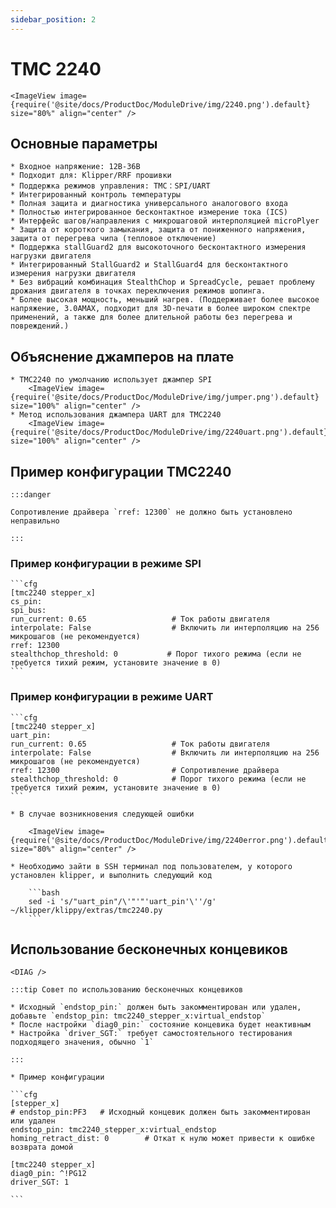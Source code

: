 ```yaml
---
sidebar_position: 2
---
```







# TMC 2240

    <ImageView image={require('@site/docs/ProductDoc/ModuleDrive/img/2240.png').default} size="80%" align="center" />

## Основные параметры

    * Входное напряжение: 12В-36В
    * Подходит для: Klipper/RRF прошивки
    * Поддержка режимов управления: TMC：SPI/UART
    * Интегрированный контроль температуры
    * Полная защита и диагностика универсального аналогового входа
    * Полностью интегрированное бесконтактное измерение тока (ICS)
    * Интерфейс шагов/направления с микрошаговой интерполяцией microPlyer
    * Защита от короткого замыкания, защита от пониженного напряжения, защита от перегрева чипа (тепловое отключение)
    * Поддержка stallGuard2 для высокоточного бесконтактного измерения нагрузки двигателя
    * Интегрированный StallGuard2 и StallGuard4 для бесконтактного измерения нагрузки двигателя
    * Без вибраций комбинация StealthChop и SpreadCycle, решает проблему дрожания двигателя в точках переключения режимов шопинга.
    * Более высокая мощность, меньший нагрев. (Поддерживает более высокое напряжение, 3.0AMAX, подходит для 3D-печати в более широком спектре применений, а также для более длительной работы без перегрева и повреждений.)

## Объяснение джамперов на плате

    * TMC2240 по умолчанию использует джампер SPI
        <ImageView image={require('@site/docs/ProductDoc/ModuleDrive/img/jumper.png').default} size="100%" align="center" />
    * Метод использования джампера UART для TMC2240
        <ImageView image={require('@site/docs/ProductDoc/ModuleDrive/img/2240uart.png').default} size="100%" align="center" />


## Пример конфигурации TMC2240

    :::danger

    Сопротивление драйвера `rref: 12300` не должно быть установлено неправильно

    :::

### Пример конфигурации в режиме SPI

    ```cfg
    [tmc2240 stepper_x]
    cs_pin: 
    spi_bus: 
    run_current: 0.65                   # Ток работы двигателя
    interpolate: False                  # Включить ли интерполяцию на 256 микрошагов (не рекомендуется)
    rref: 12300
    stealthchop_threshold: 0           # Порог тихого режима (если не требуется тихий режим, установите значение в 0)
    ```

### Пример конфигурации в режиме UART

    ```cfg
    [tmc2240 stepper_x]
    uart_pin:
    run_current: 0.65                   # Ток работы двигателя
    interpolate: False                  # Включить ли интерполяцию на 256 микрошагов (не рекомендуется)
    rref: 12300                         # Сопротивление драйвера
    stealthchop_threshold: 0            # Порог тихого режима (если не требуется тихий режим, установите значение в 0)
    ```

    * В случае возникновения следующей ошибки
        
        <ImageView image={require('@site/docs/ProductDoc/ModuleDrive/img/2240error.png').default} size="80%" align="center" />

    * Необходимо зайти в SSH терминал под пользователем, у которого установлен klipper, и выполнить следующий код

        ```bash
        sed -i 's/"uart_pin"/\'"'"'uart_pin'\''/g' ~/klipper/klippy/extras/tmc2240.py
        ```

## Использование бесконечных концевиков

    <DIAG />

    :::tip Совет по использованию бесконечных концевиков

    * Исходный `endstop_pin:` должен быть закомментирован или удален, добавьте `endstop_pin: tmc2240_stepper_x:virtual_endstop`
    * После настройки `diag0_pin:` состояние концевика будет неактивным
    * Настройка `driver_SGT:` требует самостоятельного тестирования подходящего значения, обычно `1`

    :::

    * Пример конфигурации

    ```cfg
    [stepper_x]
    # endstop_pin:PF3   # Исходный концевик должен быть закомментирован или удален
    endstop_pin: tmc2240_stepper_x:virtual_endstop
    homing_retract_dist: 0        # Откат к нулю может привести к ошибке возврата домой

    [tmc2240 stepper_x]
    diag0_pin: ^!PG12
    driver_SGT: 1

    ```